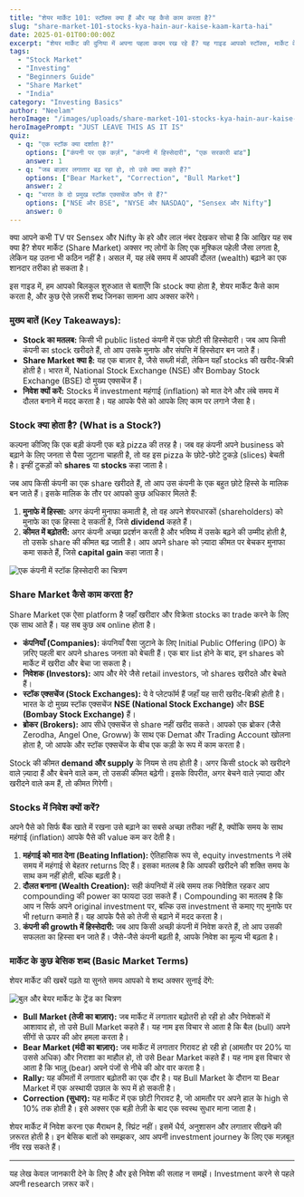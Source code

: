 ```yaml
---
title: "शेयर मार्केट 101: स्टॉक्स क्या हैं और यह कैसे काम करता है?"
slug: "share-market-101-stocks-kya-hain-aur-kaise-kaam-karta-hai"
date: 2025-01-01T00:00:00Z
excerpt: "शेयर मार्केट की दुनिया में अपना पहला कदम रख रहे हैं? यह गाइड आपको स्टॉक्स, मार्केट के काम करने के तरीके और निवेश क्यों ज़रूरी है, इन सभी की बेसिक जानकारी देगी।"
tags:
  - "Stock Market"
  - "Investing"
  - "Beginners Guide"
  - "Share Market"
  - "India"
category: "Investing Basics"
author: "Neelam"
heroImage: "/images/uploads/share-market-101-stocks-kya-hain-aur-kaise-kaam-karta-hai/hero-image.jpg"
heroImagePrompt: "JUST LEAVE THIS AS IT IS"
quiz:
  - q: "एक स्टॉक क्या दर्शाता है?"
    options: ["कंपनी पर एक कर्ज़", "कंपनी में हिस्सेदारी", "एक सरकारी बांड"]
    answer: 1
  - q: "जब बाज़ार लगातार बढ़ रहा हो, तो उसे क्या कहते हैं?"
    options: ["Bear Market", "Correction", "Bull Market"]
    answer: 2
  - q: "भारत के दो प्रमुख स्टॉक एक्सचेंज कौन से हैं?"
    options: ["NSE और BSE", "NYSE और NASDAQ", "Sensex और Nifty"]
    answer: 0
---
```


क्या आपने कभी TV पर Sensex और Nifty के हरे और लाल नंबर देखकर सोचा है कि आखिर यह सब क्या है? शेयर मार्केट (Share Market) अक्सर नए लोगों के लिए एक मुश्किल पहेली जैसा लगता है, लेकिन यह उतना भी कठिन नहीं है। असल में, यह लंबे समय में आपकी दौलत (wealth) बढ़ाने का एक शानदार तरीका हो सकता है।

इस गाइड में, हम आपको बिलकुल शुरुआत से बताएँगे कि stock क्या होता है, शेयर मार्केट कैसे काम करता है, और कुछ ऐसे ज़रूरी शब्द जिनका सामना आप अक्सर करेंगे।

### **मुख्य बातें (Key Takeaways):**

*   **Stock का मतलब:** किसी भी public listed कंपनी में एक छोटी सी हिस्सेदारी। जब आप किसी कंपनी का stock खरीदते हैं, तो आप उसके मुनाफे और संपत्ति में हिस्सेदार बन जाते हैं।
*   **Share Market क्या है:** यह एक बाज़ार है, जैसे सब्ज़ी मंडी, लेकिन यहाँ stocks की खरीद-बिक्री होती है। भारत में, National Stock Exchange (NSE) और Bombay Stock Exchange (BSE) दो मुख्य एक्सचेंज हैं।
*   **निवेश क्यों करें:** Stocks में investment महंगाई (inflation) को मात देने और लंबे समय में दौलत बनाने में मदद करता है। यह आपके पैसे को आपके लिए काम पर लगाने जैसा है।

### **Stock क्या होता है? (What is a Stock?)**

कल्पना कीजिए कि एक बड़ी कंपनी एक बड़े pizza की तरह है। जब वह कंपनी अपने business को बढ़ाने के लिए जनता से पैसा जुटाना चाहती है, तो वह इस pizza के छोटे-छोटे टुकड़े (slices) बेचती है। इन्हीं टुकड़ों को **shares** या **stocks** कहा जाता है।

जब आप किसी कंपनी का एक share खरीदते हैं, तो आप उस कंपनी के एक बहुत छोटे हिस्से के मालिक बन जाते हैं। इसके मालिक के तौर पर आपको कुछ अधिकार मिलते हैं:

1.  **मुनाफे में हिस्सा:** अगर कंपनी मुनाफा कमाती है, तो वह अपने शेयरधारकों (shareholders) को मुनाफे का एक हिस्सा दे सकती है, जिसे **dividend** कहते हैं।
2.  **कीमत में बढ़ोतरी:** अगर कंपनी अच्छा प्रदर्शन करती है और भविष्य में उसके बढ़ने की उम्मीद होती है, तो उसके share की कीमत बढ़ जाती है। आप अपने share को ज़्यादा कीमत पर बेचकर मुनाफा कमा सकते हैं, जिसे **capital gain** कहा जाता है।

![एक कंपनी में स्टॉक हिस्सेदारी का चित्रण](/images/uploads/share-market-101-stocks-kya-hain-aur-kaise-kaam-karta-hai/stock-ownership-concept.png)

### **Share Market कैसे काम करता है?**

Share Market एक ऐसा platform है जहाँ खरीदार और विक्रेता stocks का trade करने के लिए एक साथ आते हैं। यह सब कुछ अब online होता है।

*   **कंपनियाँ (Companies):** कंपनियाँ पैसा जुटाने के लिए Initial Public Offering (IPO) के ज़रिए पहली बार अपने shares जनता को बेचती हैं। एक बार list होने के बाद, इन shares को मार्केट में खरीदा और बेचा जा सकता है।
*   **निवेशक (Investors):** आप और मेरे जैसे retail investors, जो shares खरीदते और बेचते हैं।
*   **स्टॉक एक्सचेंज (Stock Exchanges):** ये वे प्लेटफॉर्म हैं जहाँ यह सारी खरीद-बिक्री होती है। भारत के दो मुख्य स्टॉक एक्सचेंज **NSE (National Stock Exchange)** और **BSE (Bombay Stock Exchange)** हैं।
*   **ब्रोकर (Brokers):** आप सीधे एक्सचेंज से share नहीं खरीद सकते। आपको एक ब्रोकर (जैसे Zerodha, Angel One, Groww) के साथ एक Demat और Trading Account खोलना होता है, जो आपके और स्टॉक एक्सचेंज के बीच एक कड़ी के रूप में काम करता है।

Stock की कीमत **demand और supply** के नियम से तय होती है। अगर किसी stock को खरीदने वाले ज़्यादा हैं और बेचने वाले कम, तो उसकी कीमत बढ़ेगी। इसके विपरीत, अगर बेचने वाले ज़्यादा और खरीदने वाले कम हैं, तो कीमत गिरेगी।

### **Stocks में निवेश क्यों करें?**

अपने पैसे को सिर्फ बैंक खाते में रखना उसे बढ़ाने का सबसे अच्छा तरीका नहीं है, क्योंकि समय के साथ महंगाई (inflation) आपके पैसे की value कम कर देती है।

1.  **महंगाई को मात देना (Beating Inflation):** ऐतिहासिक रूप से, equity investments ने लंबे समय में महंगाई से बेहतर returns दिए हैं। इसका मतलब है कि आपकी खरीदने की शक्ति समय के साथ कम नहीं होती, बल्कि बढ़ती है।
2.  **दौलत बनाना (Wealth Creation):** सही कंपनियों में लंबे समय तक निवेशित रहकर आप compounding की power का फायदा उठा सकते हैं। Compounding का मतलब है कि आप न सिर्फ अपने original investment पर, बल्कि उस investment से कमाए गए मुनाफे पर भी return कमाते हैं। यह आपके पैसे को तेजी से बढ़ाने में मदद करता है।
3.  **कंपनी की growth में हिस्सेदारी:** जब आप किसी अच्छी कंपनी में निवेश करते हैं, तो आप उसकी सफलता का हिस्सा बन जाते हैं। जैसे-जैसे कंपनी बढ़ती है, आपके निवेश का मूल्य भी बढ़ता है।

### **मार्केट के कुछ बेसिक शब्द (Basic Market Terms)**

शेयर मार्केट की खबरें पढ़ते या सुनते समय आपको ये शब्द अक्सर सुनाई देंगे:

![बुल और बेयर मार्केट के ट्रेंड का चित्रण](/images/uploads/share-market-101-stocks-kya-hain-aur-kaise-kaam-karta-hai/bull-vs-bear-market.png)

*   **Bull Market (तेजी का बाज़ार):** जब मार्केट में लगातार बढ़ोतरी हो रही हो और निवेशकों में आशावाद हो, तो उसे Bull Market कहते हैं। यह नाम इस विचार से आता है कि बैल (bull) अपने सींगों से ऊपर की ओर हमला करता है।
*   **Bear Market (मंदी का बाज़ार):** जब मार्केट में लगातार गिरावट हो रही हो (आमतौर पर 20% या उससे अधिक) और निराशा का माहौल हो, तो उसे Bear Market कहते हैं। यह नाम इस विचार से आता है कि भालू (bear) अपने पंजों से नीचे की ओर वार करता है।
*   **Rally:** यह कीमतों में लगातार बढ़ोतरी का एक दौर है। यह Bull Market के दौरान या Bear Market में एक अस्थायी उछाल के रूप में हो सकती है।
*   **Correction (सुधार):** यह मार्केट में एक छोटी गिरावट है, जो आमतौर पर अपने हाल के high से 10% तक होती है। इसे अक्सर एक बड़ी तेज़ी के बाद एक स्वस्थ सुधार माना जाता है।

शेयर मार्केट में निवेश करना एक मैराथन है, स्प्रिंट नहीं। इसमें धैर्य, अनुशासन और लगातार सीखने की ज़रूरत होती है। इन बेसिक बातों को समझकर, आप अपनी investment journey के लिए एक मज़बूत नींव रख सकते हैं।

---
यह लेख केवल जानकारी देने के लिए है और इसे निवेश की सलाह न समझें। Investment करने से पहले अपनी research ज़रूर करें।